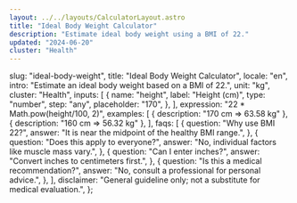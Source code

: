 ```yaml
---
layout: ../../layouts/CalculatorLayout.astro
title: "Ideal Body Weight Calculator"
description: "Estimate ideal body weight using a BMI of 22."
updated: "2024-06-20"
cluster: "Health"
---
```



  slug: "ideal-body-weight",
  title: "Ideal Body Weight Calculator",
  locale: "en",
  intro: "Estimate an ideal body weight based on a BMI of 22.",
  unit: "kg",
  cluster: "Health",
  inputs: [
    {
      name: "height",
      label: "Height (cm)",
      type: "number",
      step: "any",
      placeholder: "170",
    },
  ],
  expression: "22 * Math.pow(height/100, 2)",
  examples: [
    { description: "170 cm ⇒ 63.58 kg" },
    { description: "160 cm ⇒ 56.32 kg" },
  ],
  faqs: [
    {
      question: "Why use BMI 22?",
      answer: "It is near the midpoint of the healthy BMI range.",
    },
    {
      question: "Does this apply to everyone?",
      answer: "No, individual factors like muscle mass vary.",
    },
    {
      question: "Can I enter inches?",
      answer: "Convert inches to centimeters first.",
    },
    {
      question: "Is this a medical recommendation?",
      answer: "No, consult a professional for personal advice.",
    },
  ],
  disclaimer:
    "General guideline only; not a substitute for medical evaluation.",
};

<Calculator schema={schema} />
